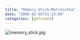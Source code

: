 ```yaml
---
title: "Memory-Stick-Matroschka"
date: "2008-02-05T21:23:06"
categories: [gefunden]
---
```


<img src='/blog/wp-content/uploads/2008/02/memory_stick.jpg' alt='memory_stick.jpg' />

